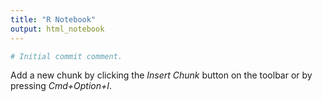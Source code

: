 ```yaml
---
title: "R Notebook"
output: html_notebook
---
```


```r
# Initial commit comment.
```

Add a new chunk by clicking the *Insert Chunk* button on the toolbar or by pressing *Cmd+Option+I*.